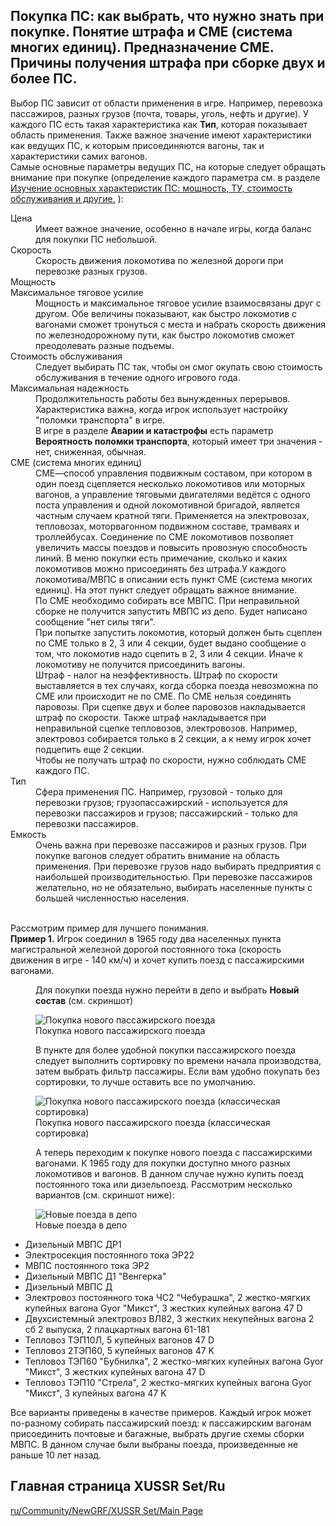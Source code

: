 ==Покупка ПС: как выбрать,  что нужно знать при покупке. Понятие штрафа и СМЕ (система многих единиц). Предназначение СМЕ. Причины получения штрафа при сборке двух и более ПС.==
Выбор ПС зависит от области применения в игре. Например, перевозка пассажиров, разных грузов (почта, товары, уголь, нефть и другие).
У каждого ПС есть такая характеристика как '''Тип''', которая показывает область применения. Также важное значение имеют характеристики как ведущих ПС, к которым присоединяются вагоны, так и характеристики самих вагонов.
<br>Самые основные параметры ведущих ПС, на которые следует обращать внимание при покупке (определение каждого параметра см. в разделе    [[ru/Community/NewGRF/XUSSR Set/Main features of rolling stock| Изучение основных характеристик ПС: мощность, ТУ, стоимость обслуживания и другие.]] ):
;Цена
:Имеет важное значение, особенно в начале игры, когда баланс для покупки ПС небольшой.
;Скорость
:Скорость движения локомотива по железной дороги при перевозке разных грузов.
;Мощность
;Максимальное тяговое усилие
:Мощность и максимальное тяговое усилие взаимосвязаны друг с другом. Обе величины показывают, как быстро локомотив с вагонами сможет тронуться с места и набрать скорость движения по железнодорожному пути, как быстро локомотив сможет преодолевать разные подъемы. 
;Стоимость обслуживания
:Следует выбирать ПС так, чтобы он смог окупать свою стоимость обслуживания в течение одного игрового года.
;Максимальная надежность
:Продолжительность работы без вынужденных перерывов. Характеристика важна, когда игрок использует настройку "поломки транспорта" в игре.
:В игре в разделе '''Аварии и катастрофы''' есть параметр '''Вероятность поломки транспорта''', который имеет три значения - нет, сниженная, обычная.
;СМЕ (система многих единиц)
:СМЕ—способ управления подвижным составом, при котором в один поезд сцепляется несколько локомотивов или моторных вагонов, а управление тяговыми двигателями ведётся с одного поста управления и одной локомотивной бригадой, является частным случаем кратной тяги. Применяется на электровозах, тепловозах, моторвагонном подвижном составе, трамваях и троллейбусах. Соединение по СМЕ локомотивов позволяет увеличить массы поездов и повысить провозную способность линий. В меню покупки есть примечание, сколько и каких локомотивов можно присоединять без штрафа.У каждого локомотива/МВПС в описании есть пункт СМЕ (система многих единиц). На этот пункт следует обращать важное внимание. 
:По СМЕ необходимо собирать все МВПС. При неправильной сборке не получится запустить МВПС из депо. Будет написано сообщение "нет силы тяги".
:При попытке запустить локомотив, который должен быть сцеплен по СМЕ только в 2, 3 или 4 секции, будет выдано сообщение о том, что локомотив надо сцепить в 2, 3 или 4 секции. Иначе к локомотиву не получится присоединить вагоны.
:Штраф - налог на неэффективность.  Штраф по скорости выставляется в тех случаях, когда сборка поезда невозможна по СМЕ или происходит не по СМЕ. По СМЕ нельзя соединять паровозы. При сцепке двух и более паровозов накладывается штраф по скорости. Также штраф накладывается при неправильной сцепке тепловозов, электровозов. Например,  электровоз собирается только в 2 секции, а к нему игрок хочет подцепить еще 2 секции. 
:Чтобы не получать штраф по скорости, нужно соблюдать СМЕ каждого ПС.
;Тип
:Сфера применения ПС. Например, грузовой - только для перевозки грузов; грузопассажирский - используется для перевозки пассажиров и грузов; пассажирский - только для перевозки пассажиров.
;Емкость
:Очень важна при перевозке пассажиров и разных грузов. При покупке вагонов следует обратить внимание на область применения. При перевозке грузов надо выбирать предприятия с наибольшей производительностью. При перевозке пассажиров желательно, но не обязательно, выбирать населенные пункты с большей численностью населения.
<br>Рассмотрим пример для лучшего понимания.
<br>'''Пример 1.''' Игрок соединил в 1965 году два населенных пункта магистральной железной дорогой постоянного  тока (скорость движения в игре - 140 км/ч) и хочет купить поезд с пассажирскими вагонами.
:Для покупки поезда нужно перейти в депо и выбрать '''Новый состав''' (см. скриншот)
[[File:ru/Community/NewGRF/Покупка нового пассажирского поезда.png|frame|center| Покупка нового пассажирского поезда]]
:В пункте для более удобной покупки пассажирского поезда следует выполнить сортировку по времени начала производства, затем выбрать фильтр пассажиры. Если вам удобно покупать без сортировки, то лучше оставить все по умолчанию.
[[File:ru/Community/NewGRF/Покупка нового пассажирского поезда (классическая сортировка).png|frame|center| Покупка нового пассажирского поезда (классическая сортировка)]]
:А теперь переходим к покупке нового поезда с пассажирскими вагонами. К 1965 году для покупки доступно много разных локомотивов и вагонов. В данном случае нужно купить поезд постоянного тока или дизельпоезд. Рассмотрим несколько вариантов (см. скриншот ниже):
[[File:ru/Community/NewGRF/Новые поезда в депо.png|frame|center| Новые поезда в депо]]
*Дизельный МВПС ДР1
*Электросекция постоянного тока ЭР22
*МВПС постоянного тока ЭР2
*Дизельный МВПС Д1 "Венгерка"
*Дизельный МВПС Д
*Электровоз постоянного тока ЧС2 "Чебурашка", 2 жестко-мягких купейных вагона Gyor "Микст", 3 жестких купейных вагона 47 D
*Двухсистемный электровоз ВЛ82, 3 жестких некупейных вагона 2 сб 2 выпуска, 2 плацкартных вагона 61-181
*Тепловоз ТЭП10Л, 5 купейных вагонов 47 D
*Тепловоз 2ТЭП60, 5 купейных вагонов 47 K
*Тепловоз ТЭП60 "Бубнилка", 2 жестко-мягких купейных вагона Gyor "Микст", 3 жестких купейных вагона 47 D
*Тепловоз ТЭП10 "Стрела", 2 жестко-мягких купейных вагона Gyor "Микст", 3 купейных вагона 47 K
Все варианты приведены в качестве примеров. Каждый игрок может по-разному собирать пассажирский поезд: к пассажирским вагонам присоединить почтовые и багажные, выбрать другие схемы сборки МВПС. В данном случае были выбраны поезда, произведенные не раньше 10 лет назад.

==Главная страница XUSSR Set/Ru==
[[ru/Community/NewGRF/XUSSR Set/Main Page]]